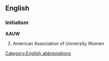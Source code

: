==English==

===Initialism===
'''AAUW'''
{{wikipedia}}

#American Association of University Women

[[Category:English abbreviations]]